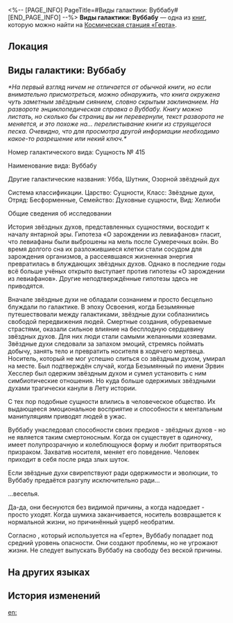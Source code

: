 <%-- [PAGE_INFO]
PageTitle=#Виды галактики: Вуббабу#
[END_PAGE_INFO] --%>
{{Дополнить}}
{{Книга Инфобокс
|id           = 044
|Название     = 
|Изображение  = Журнал с КСГ.png
|Мир          = Космическая станция «Герта»
|Томов        = 1
|Автор        = <!--нужно добавить-->
|Описание     = На первый взгляд ничем не отличается от обычной книги, но если внимательно присмотреться, можно обнаружить, что книга окружена чуть заметным звёздным сиянием, словно скрытым заклинанием.
|Том1         = {{tx}}
|Источник1    = {{tx|Отсутствует источник}}
|Персонажи    = 
|Фракции      = 
}}
'''Виды галактики: Вуббабу''' — одна из [[Книги|книг]], которую можно найти на [[Космическая станция «Герта»]].

==Локация==
{{Отметка карты|<!--название карты-->|<!--id отметки-->}}

==Виды галактики: Вуббабу==
''*На первый взгляд ничем не отличается от обычной книги, но если внимательно присмотреться, можно обнаружить, что книга окружена чуть заметным звёздным сиянием, словно скрытым заклинанием. На развороте энциклопедическая справка о Вуббабу. Книгу можно листать, но сколько бы страниц вы ни перевернули, текст разворота не меняется, и это похоже на... перелистывание книги из струящегося песка. Очевидно, что для просмотра другой информации необходимо какое-то разрешение или некий ключ.*''

Номер галактического вида: Сущность №&nbsp;415

Наименование вида: Вуббабу

Другие галактические названия: Убба, Шутник, Озорной звёздный дух

Система классификации. Царство: Сущности, Класс: Звёздные духи, Отряд: Бесформенные, Семейство: Духовные сущности, Вид: Хелиоби

Общие сведения об исследовании

История звёздных духов, представленных сущностями, восходит к началу янтарной эры. Гипотеза «О зарождении из левиафанов» гласит, что левиафаны были выброшены на мель после Сумеречных войн. Во время долгого сна их разложившиеся клетки стали сосудом для зарождения организмов, а рассеявшаяся жизненная энергия превратилась в блуждающих звёздных духов. Однако в последние годы всё больше учёных открыто выступает против гипотезы «О зарождении из левиафанов». Другие неподтверждённые гипотезы здесь не приводятся.

Вначале звёздные духи не обладали сознанием и просто бесцельно блуждали по галактике. В эпоху Освоения, когда Безымянные путешествовали между галактиками, звёздные духи соблазнились свободой передвижения людей. Смертные создания, обуреваемые страстями, оказали сильное влияние на бесплодную сердцевину звёздных духов. Для них люди стали самыми желанными хозяевами. Звёздные духи следовали за запахом эмоций, стремясь поймать добычу, занять тело и превратить носителя в ходячего мертвеца. Носитель, который не мог успешно слиться со звёздным духом, умирал на месте. Был подтверждён случай, когда Безымянный по имени Эрвин Хесслер был одержим звёздным духом и сумел установить с ним симбиотические отношения. Но куда больше одержимых звёздными духами трагически канули в Лету истории.

С тех пор подобные сущности влились в человеческое общество. Их выдающееся эмоциональное восприятие и способности к ментальным манипуляциям приводят людей в ужас.

Вуббабу унаследовал способности своих предков - звёздных духов - но не является таким смертоносным. Когда он существует в одиночку, имеет полупрозрачную и колеблющуюся форму и любит притворяться призраком. Захватив носителя, меняет его поведение. Человек приходит в себя после ряда злых шуток.

Если звёздные духи свирепствуют ради одержимости и эволюции, то Вуббабу предаётся разгулу исключительно ради...

...веселья.

Да-да, они беснуются без видимой причины, а когда надоедает - просто уходят. Когда шумиха заканчивается, носитель возвращается к нормальной жизни, но причинённый ущерб необратим.

Согласно {{Цвет|Ключевой|nobold=1|методу оценки Адлера}}, который используется на «Герте», Вуббабу попадает под средний уровень опасности. Они создают проблемы, но не угрожают жизни. Не следует выпускать Вуббабу на свободу без веской причины.

==На других языках==
{{На других языках
|en   = Species of the Galaxy: Wubbaboo
|zhs  = 星域界种指要：呜呜伯
|zht  = 星域界種要點：嗚嗚伯
|ja   = 星域界種要旨：ウーウーボ
|ko   = 천체 생태 요점: 울보 유령
|es   = Especies de la galaxia: buabuabó
|fr   = Espèces de la galaxie&nbsp;: les Wubbabous
|ru   = Виды галактики: Вуббабу
|th   = คู่มือนิเวศวิทยากาแล็กซี: Wubbaboo
|vi   = Khái Quát Về Loài Ở Ngân Hà: Wubbaboo
|de   = Spezies der Galaxis: Wubbaboo
|id   = Spesies Galaksi: Wubbaboo
|pt   = Espécies da Galáxia: Wubbaboo
}}

==История изменений==
{{История изменений|3.5}}

[[en:]]